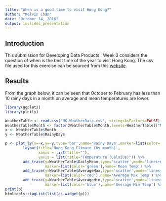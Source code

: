 ```yaml
---
title: "When is a good time to visit Hong Kong?"
author: "Kelvin Chan"
date: "October 14, 2016"
output: ioslides_presentation
---
```


## Introduction

This submission for Developing Data Products : Week 3 considers the question of when is the best time of the year to visit Hong Kong. The csv file used for this exercise can be sourced from this [website](https://github.com/khychan/DevelopingDataProducts.Week3).

## Results

From the graph below, it can be seen that October to February has less than 10 rainy days in a month on average and mean temperatures are lower.

``` r
library(ggplot2)
library(plotly)

WeatherTable <- read.csv("HK.WeatherData.csv", stringsAsFactors=FALSE) # Sources the file 'HK.WeatherData.csv'
WeatherTable$Month <- factor(WeatherTable$Month,levels=WeatherTable[["Month"]]) # Recognises months in sequence
x <- WeatherTable$Month
y <- WeatherTable$RainyDays

p <- plot_ly(x=~x,y=~y,type='bar',name='Rainy Days',marker=list(color='black')) %>%
        layout(title='Hong Kong Climate (by month)',
               xaxis = list(title=""),
               yaxis = list(title="Temperature (Celsius)")) %>%
        add_trace(y=WeatherTable$DailyMean,type='scatter',mode='lines+markers',line=list(color='green'),
                  marker=list(color='green'),name='Mean Temp') %>%
        add_trace(y=WeatherTable$AverageMax,type='scatter',mode='lines+markers',line=list(color='red'),
                  marker=list(color='red'),name='Average Max Temp') %>%
        add_trace(y=WeatherTable$AverageMin,type='scatter',mode='lines+markers',line=list(color='blue'),
                  marker=list(color='blue'),name='Average Min Temp') %>%
print(p)
htmltools::tagList(list(as.widget(p)))
```
